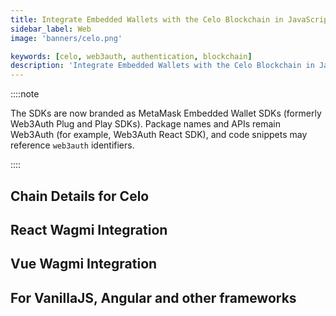 ```yaml
---
title: Integrate Embedded Wallets with the Celo Blockchain in JavaScript
sidebar_label: Web
image: 'banners/celo.png'

keywords: [celo, web3auth, authentication, blockchain]
description: 'Integrate Embedded Wallets with the Celo Blockchain in JavaScript | Embedded Wallets'
---
```



<SEO
  title="Integrate Embedded Wallets with the Celo Blockchain in JavaScript"
  description="Integrate Embedded Wallets with the Celo Blockchain in JavaScript | Embedded Wallets"
  image="https://web3auth.io/docs/banners/celo.png"
  slug="/embedded-wallets/connect-blockchain/evm/celo/web"
/>

::::note

The SDKs are now branded as MetaMask Embedded Wallet SDKs (formerly Web3Auth Plug and Play SDKs). Package names and APIs remain Web3Auth (for example, Web3Auth React SDK), and code snippets may reference `web3auth` identifiers.

::::

## Chain Details for Celo

<ChainDetailsCelo />

## React Wagmi Integration

<ReactWagmiIntegration />

## Vue Wagmi Integration

<VueWagmiIntegration />

## For VanillaJS, Angular and other frameworks

<JsBlockchainMethods />
